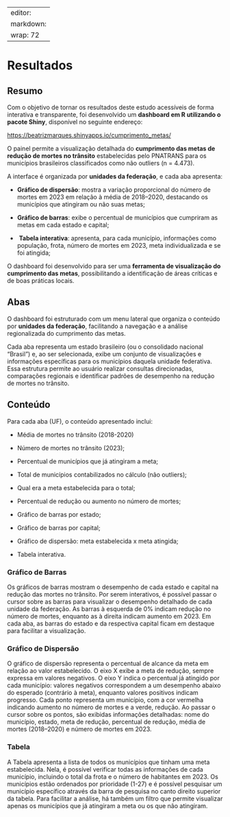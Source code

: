 
---
editor: 
  markdown: 
    wrap: 72
---

# Resultados

## Resumo

Com o objetivo de tornar os resultados deste estudo acessíveis de forma
interativa e transparente, foi desenvolvido um **dashboard em R
utilizando o pacote Shiny**, disponível no seguinte endereço:

<https://beatrizmarques.shinyapps.io/cumprimento_metas/>

O painel permite a visualização detalhada do **cumprimento das metas de
redução de mortes no trânsito** estabelecidas pelo PNATRANS para os
municípios brasileiros classificados como não outliers (n = 4.473).

A interface é organizada por **unidades da federação**, e cada aba
apresenta:

-   **Gráfico de dispersão**: mostra a variação proporcional do número
    de mortes em 2023 em relação à média de 2018–2020, destacando os
    municípios que atingiram ou não suas metas;

-   **Gráfico de barras**: exibe o percentual de municípios que
    cumpriram as metas em cada estado e capital;

-   ️ **Tabela interativa**: apresenta, para cada município, informações
    como população, frota, número de mortes em 2023, meta
    individualizada e se foi atingida;

O dashboard foi desenvolvido para ser uma **ferramenta de visualização
do cumprimento das metas**, possibilitando a identificação de áreas
críticas e de boas práticas locais.

## Abas

O dashboard foi estruturado com um menu lateral que organiza o conteúdo
por **unidades da federação**, facilitando a navegação e a análise
regionalizada do cumprimento das metas.

Cada aba representa um estado brasileiro (ou o consolidado nacional
“Brasil”) e, ao ser selecionada, exibe um conjunto de visualizações e
informações específicas para os municípios daquela unidade federativa.
Essa estrutura permite ao usuário realizar consultas direcionadas,
comparações regionais e identificar padrões de desempenho na redução de
mortes no trânsito.

## Conteúdo

Para cada aba (UF), o conteúdo apresentado inclui:

-   Média de mortes no trânsito (2018-2020)

-   Número de mortes no trânsito (2023);

-   Percentual de municípios que já atingiram a meta;

-   Total de municípios contabilizados no cálculo (não outliers);

-   Qual era a meta estabelecida para o total;

-   Percentual de redução ou aumento no número de mortes;

-   Gráfico de barras por estado;

-   Gráfico de barras por capital;

-   Gráfico de dispersão: meta estabelecida x meta atingida;

-   Tabela interativa.

### Gráfico de Barras
Os gráficos de barras mostram o desempenho de cada estado e capital na redução das mortes no trânsito. Por serem interativos, é possível passar o cursor sobre as barras para visualizar o desempenho detalhado de cada unidade da federação. As barras à esquerda de 0% indicam redução no número de mortes, enquanto as à direita indicam aumento em 2023. Em cada aba, as barras do estado e da respectiva capital ficam em destaque para facilitar a visualização.

### Gráfico de Dispersão
O gráfico de dispersão representa o percentual de alcance da meta em relação ao valor estabelecido. O eixo X exibe a meta de redução, sempre expressa em valores negativos. O eixo Y indica o percentual já atingido por cada município: valores negativos correspondem a um desempenho abaixo do esperado (contrário à meta), enquanto valores positivos indicam progresso. Cada ponto representa um município, com a cor vermelha indicando aumento no número de mortes e a verde, redução. Ao passar o cursor sobre os pontos, são exibidas informações detalhadas: nome do município, estado, meta de redução, percentual de redução, média de mortes (2018–2020) e número de mortes em 2023.

### Tabela
A Tabela apresenta a lista de todos os municípios que tinham uma meta estabelecida. Nela, é possível verificar todas as informações de cada município, incluindo o total da frota e o número de habitantes em 2023. Os municípios estão ordenados por prioridade (1-27) e é possível pesquisar um município específico através da barra de pesquisa no canto direito superior da tabela. Para facilitar a análise, há também um filtro que permite visualizar apenas os municípios que já atingiram a meta ou os que não atingiram.

